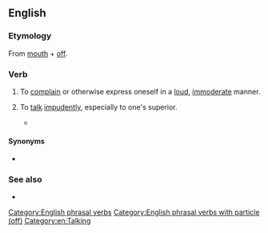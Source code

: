 ==English==

===Etymology===
From [[mouth]] + [[off]].

===Verb===
{{en-verb|head=[[to]] [[mouth]] [[off]]|mouths off|mouthing off|mouthed off}}

# {{lb|en|intransitive|idiomatic}} To [[complain]] or otherwise express oneself in a [[loud]], [[immoderate]] manner.
# {{lb|en|ambitransitive|idiomatic}} To [[talk]] [[impudent]]ly, especially to one's superior.
#* {{quote-video
|year=2008
|people=Herbert
|title=Family Guy
|episode=Play It Again, Brian
|passage=And don't you '''mouth off''' to me, or I'm gonna slap you right in your penis.}}

====Synonyms====
* {{l|en|shoot one's mouth off}}

===See also===
* {{l|en|loudmouth}}

[[Category:English phrasal verbs]]
[[Category:English phrasal verbs with particle (off)]]
[[Category:en:Talking]]